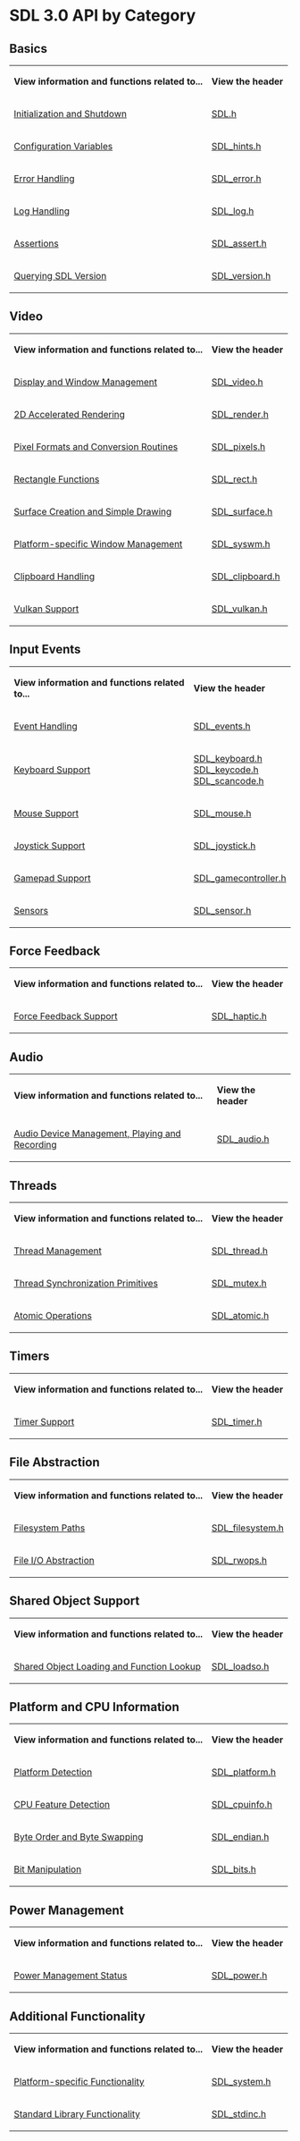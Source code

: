 = SDL 3.0 API by Category =

== Basics ==

{|
|'''View information and functions related to...'''
|'''View the header'''
|-
|[[CategoryInit|Initialization and Shutdown]]
|[https://github.com/libsdl-org/SDL/blob/main/include/SDL.h SDL.h]
|-
|[[CategoryHints|Configuration Variables]]
|[https://github.com/libsdl-org/SDL/blob/main/include/SDL_hints.h SDL_hints.h]
|-
|[[CategoryError|Error Handling]]
|[https://github.com/libsdl-org/SDL/blob/main/include/SDL_error.h SDL_error.h]
|-
|[[CategoryLog|Log Handling]]
|[https://github.com/libsdl-org/SDL/blob/main/include/SDL_log.h SDL_log.h]
|-
|[[CategoryAssertions|Assertions]]
|[https://github.com/libsdl-org/SDL/blob/main/include/SDL_assert.h SDL_assert.h]
|-
|[[CategoryVersion|Querying SDL Version]]
|[https://github.com/libsdl-org/SDL/blob/main/include/SDL_version.h SDL_version.h]
|}



== Video ==

{|
|'''View information and functions related to...'''
|'''View the header'''
|-
|[[CategoryVideo|Display and Window Management]]
|[https://github.com/libsdl-org/SDL/blob/main/include/SDL_video.h SDL_video.h]
|-
|[[CategoryRender|2D Accelerated Rendering]]
|[https://github.com/libsdl-org/SDL/blob/main/include/SDL_render.h SDL_render.h]
|-
|[[CategoryPixels|Pixel Formats and Conversion Routines]]
|[https://github.com/libsdl-org/SDL/blob/main/include/SDL_pixels.h SDL_pixels.h]
|-
|[[CategoryRect|Rectangle Functions]]
|[https://github.com/libsdl-org/SDL/blob/main/include/SDL_rect.h SDL_rect.h]
|-
|[[CategorySurface|Surface Creation and Simple Drawing]]
|[https://github.com/libsdl-org/SDL/blob/main/include/SDL_surface.h SDL_surface.h]
|-
|[[CategorySWM|Platform-specific Window Management]]
|[https://github.com/libsdl-org/SDL/blob/main/include/SDL_syswm.h SDL_syswm.h]
|-
|[[CategoryClipboard|Clipboard Handling]]
|[https://github.com/libsdl-org/SDL/blob/main/include/SDL_clipboard.h SDL_clipboard.h]
|-
|[[CategoryVulkan|Vulkan Support]]
|[https://github.com/libsdl-org/SDL/blob/main/include/SDL_vulkan.h SDL_vulkan.h]
|}


== Input Events ==

{|
|'''View information and functions related to...'''
|'''View the header'''
|-
|[[CategoryEvents|Event Handling]]
|[https://github.com/libsdl-org/SDL/blob/main/include/SDL_events.h SDL_events.h]
|-
|[[CategoryKeyboard|Keyboard Support]]
|[https://github.com/libsdl-org/SDL/blob/main/include/SDL_keyboard.h SDL_keyboard.h]<br/>[https://github.com/libsdl-org/SDL/blob/main/include/SDL_keycode.h SDL_keycode.h]<br/>[https://github.com/libsdl-org/SDL/blob/main/include/SDL_scancode.h SDL_scancode.h]
|-
|[[CategoryMouse|Mouse Support]]
|[https://github.com/libsdl-org/SDL/blob/main/include/SDL_mouse.h SDL_mouse.h]
|-
|[[CategoryJoystick|Joystick Support]]
|[https://github.com/libsdl-org/SDL/blob/main/include/SDL_joystick.h SDL_joystick.h]
|-
|[[CategoryGamepad|Gamepad Support]]
|[https://github.com/libsdl-org/SDL/blob/main/include/SDL_gamecontroller.h SDL_gamecontroller.h]
|-
|[[CategorySensor|Sensors]]
|[https://github.com/libsdl-org/SDL/blob/main/include/SDL_sensor.h SDL_sensor.h]
|}


== Force Feedback ==

{|
|'''View information and functions related to...'''
|'''View the header'''
|-
|[[CategoryForceFeedback|Force Feedback Support]]
|[https://github.com/libsdl-org/SDL/blob/main/include/SDL_haptic.h SDL_haptic.h]
|}


== Audio ==

{|
|'''View information and functions related to...'''
|'''View the header'''
|-
|[[CategoryAudio|Audio Device Management, Playing and Recording]]
|[https://github.com/libsdl-org/SDL/blob/main/include/SDL_audio.h SDL_audio.h]
|}


== Threads ==

{|
|'''View information and functions related to...'''
|'''View the header'''
|-
|[[CategoryThread|Thread Management]]
|[https://github.com/libsdl-org/SDL/blob/main/include/SDL_thread.h SDL_thread.h]
|-
|[[CategoryMutex|Thread Synchronization Primitives]]
|[https://github.com/libsdl-org/SDL/blob/main/include/SDL_mutex.h SDL_mutex.h]
|-
|[[CategoryAtomic|Atomic Operations]]
|[https://github.com/libsdl-org/SDL/blob/main/include/SDL_atomic.h SDL_atomic.h]
|}


== Timers ==

{|
|'''View information and functions related to...'''
|'''View the header'''
|-
|[[CategoryTimer|Timer Support]]
|[https://github.com/libsdl-org/SDL/blob/main/include/SDL_timer.h SDL_timer.h]
|}


== File Abstraction ==

{|
|'''View information and functions related to...'''
|'''View the header'''
|-
|[[CategoryFilesystem|Filesystem Paths]]
|[https://github.com/libsdl-org/SDL/blob/main/include/SDL_filesystem.h SDL_filesystem.h]
|-
|[[CategoryIO|File I/O Abstraction]]
|[https://github.com/libsdl-org/SDL/blob/main/include/SDL_rwops.h SDL_rwops.h]
|}


== Shared Object Support ==

{|
|'''View information and functions related to...'''
|'''View the header'''
|-
|[[CategorySharedObject|Shared Object Loading and Function Lookup]]
|[https://github.com/libsdl-org/SDL/blob/main/include/SDL_loadso.h SDL_loadso.h]
|}


== Platform and CPU Information ==

{|
|'''View information and functions related to...'''
|'''View the header'''
|-
|[[CategoryPlatform|Platform Detection]]
|[https://github.com/libsdl-org/SDL/blob/main/include/SDL_platform.h SDL_platform.h]
|-
|[[CategoryCPU|CPU Feature Detection]]
|[https://github.com/libsdl-org/SDL/blob/main/include/SDL_cpuinfo.h SDL_cpuinfo.h]
|-
|[[CategoryEndian|Byte Order and Byte Swapping]]
|[https://github.com/libsdl-org/SDL/blob/main/include/SDL_endian.h SDL_endian.h]
|-
|[[CategoryBits|Bit Manipulation]]
|[https://github.com/libsdl-org/SDL/blob/main/include/SDL_bits.h SDL_bits.h]
|}


== Power Management ==

{|
|'''View information and functions related to...'''
|'''View the header'''
|-
|[[CategoryPower|Power Management Status]]
|[https://github.com/libsdl-org/SDL/blob/main/include/SDL_power.h SDL_power.h]
|}


== Additional Functionality ==

{|
|'''View information and functions related to...'''
|'''View the header'''
|-
|[[CategorySystem|Platform-specific Functionality]]
|[https://github.com/libsdl-org/SDL/blob/main/include/SDL_system.h SDL_system.h]
|-
|[[CategoryStandard|Standard Library Functionality]]
|[https://github.com/libsdl-org/SDL/blob/main/include/SDL_stdinc.h SDL_stdinc.h]
|}
